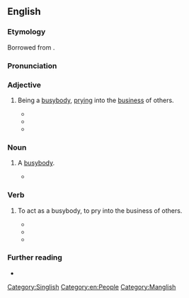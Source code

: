 ==English==

===Etymology===
Borrowed from {{bor|en|nan-hok|家婆|tr=ke-pô}}.

===Pronunciation===
{{rfp|en}} <!-- Please include the source here (within the comments), e.g. link to a YouTube video. Do not make up your own transcription. -->

===Adjective===
{{en-adj}}

# {{lb|en|Singapore|Malaysia|slang}} Being a [[busybody]], [[prying]] into the [[business]] of others.
#* {{quote-newsgroup|en|date=2003-12-13|author=Kaypoh|title=SIA air rage passenger ordered to pay diversion cost|newsgroup=soc.culture.malaysia|passage=Hey hey two different matters okay? Our SM already paid so why you so '''kaypoh'''?|url=https://groups.google.com/forum/m/#!search/kaypoh/soc.culture.malaysia/G2Uf-Yrzcfc}}
#* {{quote-journal|en|date=2007-03-26|author=Yeng Ai Chun|title=A task for a ‘busybody’|work=[[w:The Star (Malaysia)|The Star]]|location=Malaysia|oclc=456245673|url=https://www.thestar.com.my/news/community/2007/03/26/a-task-for-a-busybody/|archiveurl=http://web.archive.org/web/20190102170735/https://www.thestar.com.my/news/community/2007/03/26/a-task-for-a-busybody/|archivedate=2 Jan 2019|passage=“My elder sister and mother don’t like me doing this. They would scold me and say I’m '''kaypoh'''.}}
#* {{quote-journal|en|date=2007-10-06|author=William K. C. Kee|title=My diva dog, Chai Chai|work=[[w:The Star (Malaysia)|The Star]]|location=Malaysia|oclc=456245673|url=https://www.thestar.com.my/lifestyle/archive/2007/10/06/my-diva-dog-chai-chai/|archiveurl=http://web.archive.org/web/20190103131322/https://www.thestar.com.my/lifestyle/archive/2007/10/06/my-diva-dog-chai-chai/|archivedate=3 Jan 2019|passage=The slightest noise eg. me opening an envelope, will have him running up to investigate, being very '''kaypoh''' (nosey) by nature.}}
#: {{syn|en|nosy#Adjective}}

===Noun===
{{en-noun}}

# {{lb|en|Singapore|Malaysia|slang}} A [[busybody]].
#* {{quote-journal|en|date=2007-03-26|author=Yeng Ai Chun|title=A task for a ‘busybody’|work=[[w:The Star (Malaysia)|The Star]]|location=Malaysia|url=https://www.thestar.com.my/news/community/2007/03/26/a-task-for-a-busybody/|archiveurl=http://web.archive.org/web/20190102170735/https://www.thestar.com.my/news/community/2007/03/26/a-task-for-a-busybody/|archivedate=2 Jan 2019|passage=To get problems rectified, Lim who admits to being a “'''kaypoh'''” (busybody), would hassle the relevant authorities.}}

===Verb===
{{en-verb}}

# {{lb|en|Singapore|Malaysia|slang}} To act as a busybody, to pry into the business of others.
#* {{quote-book|en|year=2000 |title=Foreign Bodies |author=Hwee Hwee Tan  |page=236 |ISBN=0671041703|passage=I thought through every angle, then Jesus decides to '''kaypoh''' and mess everything up.}}
#* {{quote-book|en|year=2014|title=Mānoa - Volume 26 |author= |page=38 |ISBN=|passage=Don't '''kaypoh''' so much. Locked door, not allowed to go inside, means don't go—understand?}}
#* {{quote-book|en|year=2016|title=The Epigram Books Collection of Best New Singaporean Short Stories|author=Jason Erik Lundberg  |page= |ISBN=9814655112|passage=Puay Sim interrupted, clacking her chopsticks decisively over a slice of fried fish. “If you don't know them, don't '''kaypoh''', Mum.}}

===Further reading===
* {{pedia|Singlish vocabulary}}

[[Category:Singlish]]
[[Category:en:People]]
[[Category:Manglish]]